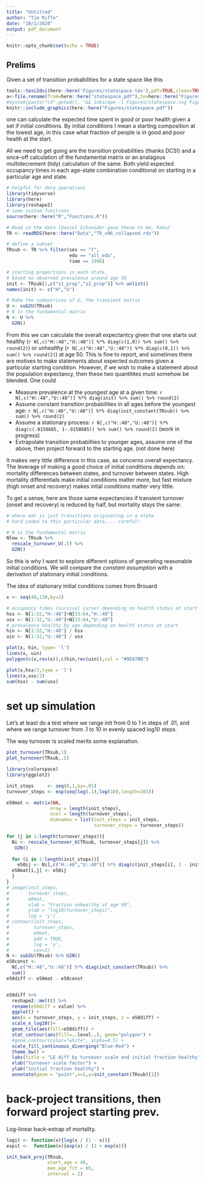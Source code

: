 ```yaml
---
title: "Untitled"
author: "Tim Riffe"
date: "10/1/2020"
output: pdf_document
---
```


```r
knitr::opts_chunk$set(echo = TRUE)
```

## Prelims

Given a set of transition probabilities for a state space like this

```r
tools::texi2dvi(here::here('Figures/statespace.tex'),pdf=TRUE,clean=TRUE)
a<-file.rename(from=here::here("statespace.pdf"),to=here::here("Figures/statespace.pdf"))
#system(paste("cd",getwd(), "&& inkscape -l Figures/statespace.svg Figures/statespace.pdf",sep=" "))
knitr::include_graphics(here::here("Figures/statespace.pdf"))
```

one can calculate the expected time spent in good or poor health given a set if initial conditions. By initial conditions I mean a starting composition at the lowest age, in this case what fraction of people is in good and poor health at the start. 

All we need to get going are the transition probabilities (thanks DCS!) and a once-off calculation of the fundamental matrix *or* an analagous multidecrement (tidy) calculation of the same. Both yield expected occupancy times in each age-state combination conditional on starting in a particular age and state.
```r
# helpful for data operations
library(tidyverse)
library(here)
library(reshape2)
# some custom functions
source(here::here("R","Functions.R"))

# Read in the data (Daniel Schneider gave these to me, haha)
TR <- readRDS(here::here("Data","TR_v06_collapsed.rds"))

# define a subset
TRsub <- TR %>% filter(sex == "f",
                       edu == "all_edu",
                       time == 1996)

# starting proportions in each state,
# based on observed prevalence around age 50
init <- TRsub[1,c("s1_prop","s2_prop")] %>% unlist()
names(init) <- c("H","U")

# Make the submatrices of U, the transient matrix
U <- sub2U(TRsub)
# N is the fundamental matrix
N <- U %>% 
  U2N()
```

From this we can calculate the overall expectantcy given that one starts out healthy (`r N[,c("H::48","U::48")] %*% diag(c(1,0)) %>% sum() %>% round(2)`) or unhealthy (`r N[,c("H::48","U::48")] %*% diag(c(0,1)) %>% sum() %>% round(2)`) at age 50. This is fine to report, and sometimes there are motives to make statements about expected outcomes given a particular starting condition. However, if we wish to make a statement about the population expectancy, then these two quantitites must somehow be blended. One could

 - Measure prevalence at the youngest age at a given time: `r N[,c("H::48","U::48")] %*% diag(init) %>% sum() %>% round(2)`
 - Assume constant transition probabilities in all ages before the youngest age: `r N[,c("H::48","U::48")] %*% diag(init_constant(TRsub)) %>% sum() %>% round(2)`
 - Assume a stationary process: `r N[,c("H::48","U::48")] %*% diag(c(.9158685, 1-.9158685)) %>% sum() %>% round(2)` (work in progress)
 - Extrapolate transition probabilties to younger ages, assume one of the above, then project forward to the starting age. (not done here)

It makes very little difference in this case, as concerns overall expectancy. The leverage of making a good choice of initial conditions depends on: mortality differences between states, and turnover between states. High mortality differentials make initial conditions matter more, but fast mixture (high onset and recovery) makes intial conditions matter very little.

To get a sense, here are those same expectancies if transient turnover (onset and recovery) is reduced by half, but mortality stays the same:

```r
# where mat is just transitions originating in a state
# hard coded to this particular data.... careful!

# N is the fundamental matrix
Nlow <- TRsub %>% 
  rescale_turnover_U(.5) %>% 
  U2N()
```

So this is why I want to explore different options of generating reasonable initial conditions. We will compare the *constant assumption* with a derivation of stationary initial conditions.

The idea of stationary initial conditions comes from Brouard 

```r
x <- seq(48,110,by=2)

# occupancy times (survival curve) depending on health status at start
hsx <- N[1:32,"H::48"]+N[33:64,"H::48"]
usx <- N[1:32,"U::48"]+N[33:64,"U::48"]
# prevalence healthy by age depending on health status at start
hin <- N[1:32,"H::48"] / hsx
uin <- N[1:32,"U::48"] / usx
```

```r
plot(x, hin, type= 'l')
lines(x, uin)
polygon(c(x,rev(x)),c(hin,rev(uin)),col = "#9E87BB")
```

```r
plot(x,hsx/2,type = 'l')
lines(x,usx/2)
sum(hsx) - sum(usx)
```

# set up simulation

Let's at least do a test where we range init from 0 to 1 in steps of .01, and where we range turnover from .1 to 10 in evenly spaced log10 steps.

The way turnover is scaled merits some explanation. 
```r



plot_turnover(TRsub,1)
plot_turnover(TRsub,.5)
```

```r
library(colorspace)
library(ggplot2)

init_steps     <- seq(0,1,by=.01)
turnover_steps <- exp(seq(log(.1),log(10),length=101))

e50mat <- matrix(NA,
                nrow = length(init_steps),
                ncol = length(turnover_steps),
                dimnames = list(init_steps = init_steps,
                                turnover_steps = turnover_steps))

for (j in 1:length(turnover_steps)){
  Ni <- rescale_turnover_U(TRsub, turnover_steps[j]) %>% 
   U2N()
  
  for (i in 1:length(init_steps)){
    e50ij <- Ni[,c("H::48","U::48")] %*% diag(c(init_steps[i], 1 - init_steps[i])) %>% sum()
  e50mat[i,j] <- e50ij
  }
}
# image(init_steps,
#       turnover_steps,
#       e0mat,
#       xlab = "Fraction unhealthy at age 50",
#       ylab = "log10(turnover_steps)",
#       log = 'y')
# contour(init_steps,
#         turnover_steps,
#         e0mat,
#         add = TRUE,
#         log = 'y',
#         cex=3)
N <- sub2U(TRsub) %>% U2N()
e50const <- 
  N[,c("H::48","U::48")] %*% diag(init_constant(TRsub)) %>% 
  sum()
e50diff <- e50mat - e50const


e50diff %>% 
  reshape2::melt() %>% 
  rename(e50diff = value) %>% 
  ggplot() + 
  aes(x = turnover_steps, y = init_steps, z = e50diff) + 
  scale_x_log10()+
  geom_tile(aes(fill=e50diff)) + 
  stat_contour(aes(fill=..level..), geom="polygon") + 
  #geom_contour(color="white", alpha=0.5) +
  scale_fill_continuous_diverging("Blue-Red") + 
  theme_bw() + 
  labs(title = "LE diff by turnover scale and initial fraction healthy")+ 
  xlab("turnover scale factor") + 
  ylab("initial fraction healthy") +
  annotate(geom = "point",x=1,y=init_constant(TRsub)[1])
```

# back-project transitions, then forward project starting prev.

Log-linear back-extrap of mortality.
```r
logit <- function(x){log(x / (1 - x))}
expit <-  function(x){exp(x) / (1 + exp(x))}

init_back_proj(TRsub, 
               start_age = 40,
               max_age_fit = 65,
               interval = 2)
```



